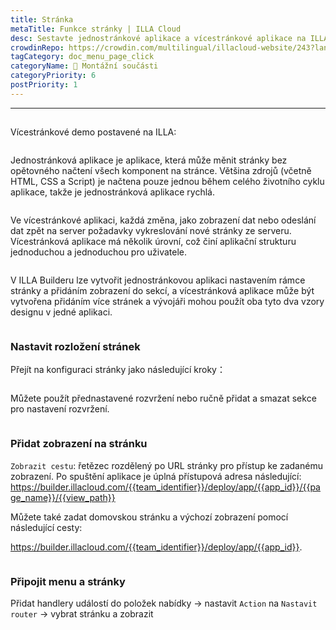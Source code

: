 ```yaml
---
title: Stránka
metaTitle: Funkce stránky | ILLA Cloud
desc: Sestavte jednostránkové aplikace a vícestránkové aplikace na ILLA
crowdinRepo: https://crowdin.com/multilingual/illacloud-website/243?languages=cs&filter=basic&value=0
tagCategory: doc_menu_page_click
categoryName: 🧬 Montážní součásti
categoryPriority: 6
postPriority: 1
---
```


* * *

## <h2 hidden>Stránka</h2>

Vícestránkové demo postavené na ILLA: 

<img src='https://cdn.illacloud.com/official-website/img/docs/assemble/page1.gif' alt="" />

Jednostránková aplikace je aplikace, která může měnit stránky bez opětovného načtení všech komponent na stránce. Většina zdrojů (včetně HTML, CSS a Script) je načtena pouze jednou během celého životního cyklu aplikace, takže je jednostránková aplikace rychlá.

<img src='https://cdn.illacloud.com/official-website/img/docs/assemble/page2.png' alt="" />

Ve vícestránkové aplikaci, každá změna, jako zobrazení dat nebo odeslání dat zpět na server požadavky vykreslování nové stránky ze serveru. Vícestránková aplikace má několik úrovní, což činí aplikační strukturu jednoduchou a jednoduchou pro uživatele.

<img src='https://cdn.illacloud.com/official-website/img/docs/assemble/page3.png' alt="" />

V ILLA Builderu lze vytvořit jednostránkovou aplikaci nastavením rámce stránky a přidáním zobrazení do sekcí, a vícestránková aplikace může být vytvořena přidáním více stránek a vývojáři mohou použít oba tyto dva vzory designu v jedné aplikaci.

<img src='https://cdn.illacloud.com/official-website/img/docs/assemble/page4.png' alt="" />

### Nastavit rozložení stránek

Přejít na konfiguraci stránky jako následující kroky：

<img src='https://cdn.illacloud.com/official-website/img/docs/assemble/page5.png' alt="" />

Můžete použít přednastavené rozvržení nebo ručně přidat a smazat sekce pro nastavení rozvržení. 

<img src='https://cdn.illacloud.com/official-website/img/docs/assemble/page6.gif' alt="" />

### Přidat zobrazení na stránku

`Zobrazit cestu`: řetězec rozdělený po URL stránky pro přístup ke zadanému zobrazení. Po spuštění aplikace je úplná přístupová adresa následující: https://builder.illacloud.com/{{team_identifier}}/deploy/app/{{app_id}}/{{page_name}}/{{view_path}}

Můžete také zadat domovskou stránku a výchozí zobrazení pomocí následující cesty:

https://builder.illacloud.com/{{team_identifier}}/deploy/app/{{app_id}}. 

<img src='https://cdn.illacloud.com/official-website/img/docs/assemble/page7.png' alt="" />

### Připojit menu a stránky

Přidat handlery událostí do položek nabídky → nastavit `Action` na `Nastavit router` → vybrat stránku a zobrazit

<img src='https://cdn.illacloud.com/official-website/img/docs/assemble/page8.gif' alt="" />
